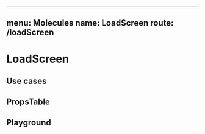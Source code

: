 
---
menu: Molecules
name: LoadScreen
route: /loadScreen
---


# LoadScreen

## Use cases

<div>
</div>

## PropsTable

<PropsTable of={LoadScreen} />

## Playground

<Playground>
  <LoadScreen />
</Playground>